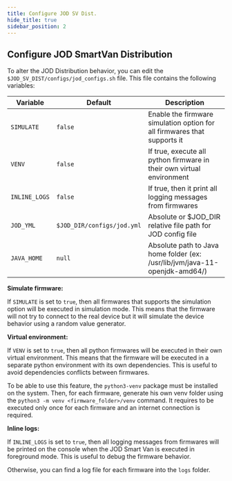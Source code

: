 ```yaml
---
title: Configure JOD SV Dist.
hide_title: true
sidebar_position: 2
---
```


<!--
 FROM   @site/src/components/templates/PageSoftware
 VER    1.0.3
-->





<SoftwareTitle
  name={software_name}
  status={software_status} />

## Configure JOD SmartVan Distribution

To alter the JOD Distribution behavior, you can edit
the `$JOD_SV_DIST/configs/jod_configs.sh` file. This file contains the following
variables:

| Variable      | Default                    | Description                                                                  |
|---------------|----------------------------|------------------------------------------------------------------------------|
| `SIMULATE`    | `false`                    | Enable the firmware simulation option for all firmwares that supports it     |
| `VENV`        | `false`                    | If true, execute all python firmware in their own virtual environment        |
| `INLINE_LOGS` | `false`                    | If true, then it print all logging messages from firmwares                   |
| `JOD_YML`     | `$JOD_DIR/configs/jod.yml` | Absolute or $JOD_DIR relative file path for JOD config file                  |
| `JAVA_HOME`   | `null`                     | Absolute path to Java home folder (ex: /usr/lib/jvm/java-11-openjdk-amd64/)  |

**Simulate firmware:**

If `SIMULATE` is set to `true`, then all firmwares that supports the simulation
option will be executed in simulation mode. This means that the firmware will
not try to connect to the real device but it will simulate the device behavior
using a random value generator.

**Virtual environment:**

If `VENV` is set to `true`, then all python firmwares will be executed in their
own virtual environment. This means that the firmware will be executed in a
separate python environment with its own dependencies. This is useful to avoid
dependencies conflicts between firmwares.

To be able to use this feature, the `python3-venv` package must be installed on
the system. Then, for each firmware, generate his own venv folder using the
`python3 -m venv <firmware_folder>/venv` command. It requires to be executed
only once for each firmware and an internet connection is required.

**Inline logs:**

If `INLINE_LOGS` is set to `true`, then all logging messages from firmwares will
be printed on the console when the JOD Smart Van is executed in foreground mode.
This is useful to debug the firmware behavior.

Otherwise, you can find a log file for each firmware into the `logs` folder.
